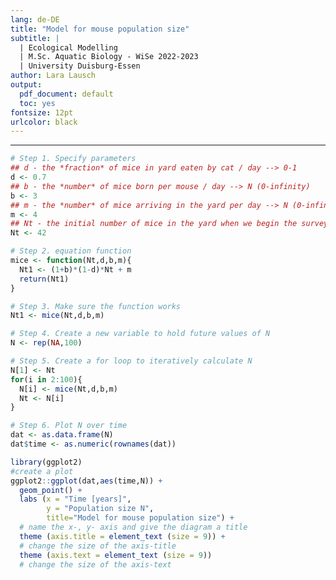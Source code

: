 ```yaml
---
lang: de-DE
title: "Model for mouse population size"
subtitle: |
  | Ecological Modelling
  | M.Sc. Aquatic Biology - WiSe 2022-2023
  | University Duisburg-Essen
author: Lara Lausch
output:
  pdf_document: default
  toc: yes
fontsize: 12pt
urlcolor: black
---
```

---

```r
# Step 1. Specify parameters
## d - the *fraction* of mice in yard eaten by cat / day --> 0-1
d <- 0.7
## b - the *number* of mice born per mouse / day --> N (0-infinity)
b <- 3
## m - the *number* of mice arriving in the yard per day --> N (0-infinity)
m <- 4
## Nt - the initial number of mice in the yard when we begin the survey
Nt <- 42

# Step 2. equation function
mice <- function(Nt,d,b,m){
  Nt1 <- (1+b)*(1-d)*Nt + m
  return(Nt1)
}

# Step 3. Make sure the function works
Nt1 <- mice(Nt,d,b,m)

# Step 4. Create a new variable to hold future values of N
N <- rep(NA,100)

# Step 5. Create a for loop to iteratively calculate N
N[1] <- Nt
for(i in 2:100){
  N[i] <- mice(Nt,d,b,m)
  Nt <- N[i]
}

# Step 6. Plot N over time
dat <- as.data.frame(N)
dat$time <- as.numeric(rownames(dat))

library(ggplot2)
#create a plot
ggplot2::ggplot(dat,aes(time,N)) + 
  geom_point() +
  labs (x = "Time [years]", 
        y = "Population size N", 
        title="Model for mouse population size") +
  # name the x-, y- axis and give the diagram a title
  theme (axis.title = element_text (size = 9)) + 
  # change the size of the axis-title
  theme (axis.text = element_text (size = 9))
  # change the size of the axis-text
```


